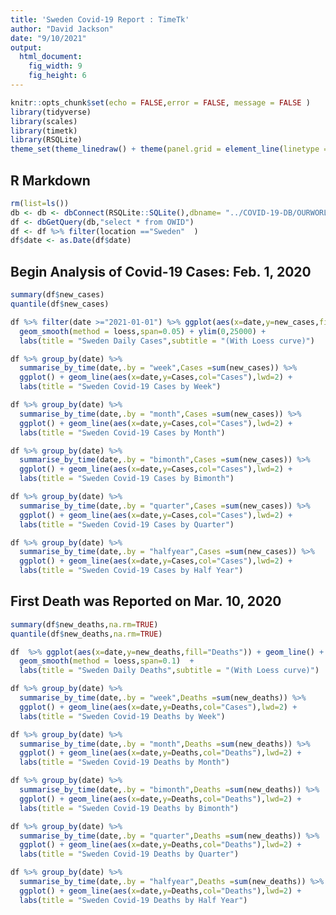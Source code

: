 ```yaml
---
title: 'Sweden Covid-19 Report : TimeTk'
author: "David Jackson"
date: "9/10/2021"
output: 
  html_document: 
    fig_width: 9
    fig_height: 6
---
```


```r
knitr::opts_chunk$set(echo = FALSE,error = FALSE, message = FALSE )
library(tidyverse)
library(scales)
library(timetk)
library(RSQLite)
theme_set(theme_linedraw() + theme(panel.grid = element_line(linetype = 'dashed')))
```

## R Markdown

```r
rm(list=ls())
db <- db <- dbConnect(RSQLite::SQLite(),dbname= "../COVID-19-DB/OURWORLD.sqlite3")
df <- dbGetQuery(db,"select * from OWID")
df <- df %>% filter(location =="Sweden"  )
df$date <- as.Date(df$date)
```

## Begin Analysis of Covid-19 Cases: Feb. 1, 2020

```r
summary(df$new_cases)
quantile(df$new_cases)

```
```r
df %>% filter(date >="2021-01-01") %>% ggplot(aes(x=date,y=new_cases,fill="cases")) + geom_col() + scale_y_continuous(labels = comma) +
  geom_smooth(method = loess,span=0.05) + ylim(0,25000) +
  labs(title = "Sweden Daily Cases",subtitle = "(With Loess curve)")
```
```r
df %>% group_by(date) %>%
  summarise_by_time(date,.by = "week",Cases =sum(new_cases)) %>%
  ggplot() + geom_line(aes(x=date,y=Cases,col="Cases"),lwd=2) +
  labs(title = "Sweden Covid-19 Cases by Week")
```

```r
df %>% group_by(date) %>%
  summarise_by_time(date,.by = "month",Cases =sum(new_cases)) %>%
  ggplot() + geom_line(aes(x=date,y=Cases,col="Cases"),lwd=2) +
  labs(title = "Sweden Covid-19 Cases by Month")
```


```r
df %>% group_by(date) %>%
  summarise_by_time(date,.by = "bimonth",Cases =sum(new_cases)) %>%
  ggplot() + geom_line(aes(x=date,y=Cases,col="Cases"),lwd=2) +
  labs(title = "Sweden Covid-19 Cases by Bimonth")
```
```r
df %>% group_by(date) %>%
  summarise_by_time(date,.by = "quarter",Cases =sum(new_cases)) %>%
  ggplot() + geom_line(aes(x=date,y=Cases,col="Cases"),lwd=2) +
  labs(title = "Sweden Covid-19 Cases by Quarter")
```
```r
df %>% group_by(date) %>%
  summarise_by_time(date,.by = "halfyear",Cases =sum(new_cases)) %>%
  ggplot() + geom_line(aes(x=date,y=Cases,col="Cases"),lwd=2) +
  labs(title = "Sweden Covid-19 Cases by Half Year")
```


## First Death was Reported on Mar. 10, 2020

```r
summary(df$new_deaths,na.rm=TRUE)
quantile(df$new_deaths,na.rm=TRUE)

```
```r
df  %>% ggplot(aes(x=date,y=new_deaths,fill="Deaths")) + geom_line() + scale_y_continuous(labels = comma) +
  geom_smooth(method = loess,span=0.1)  +
  labs(title = "Sweden Daily Deaths",subtitle = "(With Loess curve)")
```
```r
df %>% group_by(date) %>%
  summarise_by_time(date,.by = "week",Deaths =sum(new_deaths)) %>%
  ggplot() + geom_line(aes(x=date,y=Deaths,col="Cases"),lwd=2) +
  labs(title = "Sweden Covid-19 Deaths by Week")
```

```r
df %>% group_by(date) %>%
  summarise_by_time(date,.by = "month",Deaths =sum(new_deaths)) %>%
  ggplot() + geom_line(aes(x=date,y=Deaths,col="Deaths"),lwd=2) +
  labs(title = "Sweden Covid-19 Deaths by Month")
```


```r
df %>% group_by(date) %>%
  summarise_by_time(date,.by = "bimonth",Deaths =sum(new_deaths)) %>%
  ggplot() + geom_line(aes(x=date,y=Deaths,col="Deaths"),lwd=2) +
  labs(title = "Sweden Covid-19 Deaths by Bimonth")
```
```r
df %>% group_by(date) %>%
  summarise_by_time(date,.by = "quarter",Deaths =sum(new_deaths)) %>%
  ggplot() + geom_line(aes(x=date,y=Deaths,col="Deaths"),lwd=2) +
  labs(title = "Sweden Covid-19 Deaths by Quarter")
```
```r
df %>% group_by(date) %>%
  summarise_by_time(date,.by = "halfyear",Deaths =sum(new_deaths)) %>%
  ggplot() + geom_line(aes(x=date,y=Deaths,col="Deaths"),lwd=2) +
  labs(title = "Sweden Covid-19 Deaths by Half Year")
```
